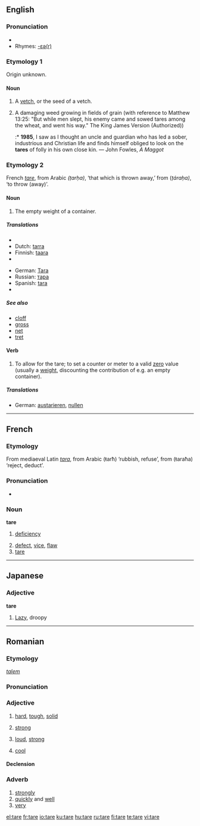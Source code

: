==English==
{{wikipedia|dab=tare}}

===Pronunciation===
* {{IPA|/tɛ:/}}
* Rhymes: [[Rhymes:English:-ɛə(r)|-ɛə(r)]]

===Etymology 1===
Origin unknown.

====Noun====
{{en-noun}}

# {{rare}} A [[vetch]], or the seed of a vetch.
# {{rare}} A damaging weed growing in fields of grain (with reference to Matthew 13:25: "But while men slept, his enemy came and sowed tares among the wheat, and went his way." The King James Version (Authorized))
#:* '''1985''', I saw as I thought an uncle and guardian who has led a sober, industrious and Christian life and finds himself obliged to look on the '''tares''' of folly in his own close kin. — John Fowles, ''A Maggot''

===Etymology 2===
French ''[[tare#French|tare]]'', from Arabic {{Arab|[[طرحة]]}} ''(ṭarḥa)'', ‘that which is thrown away,’ from {{Arab|[[طرح]]}} (''ṭáraḥa)'', ‘to throw (away)’.
{{wikipedia|tare weight}}

====Noun====
{{en-noun}}

# The empty weight of a container.

=====Translations=====
{{trans-top|the empty weight of a container}}
* {{trreq|Chinese}}
* Dutch: [[tarra]]
* Finnish: [[taara]]
* {{trreq|French}}
{{trans-mid}}
* German: [[Tara]] {{n}}
* Russian: [[тара]] {{n}}
* Spanish: [[tara]] {{f}}
* {{trreq|Swedish}}
{{trans-bottom}}

=====See also=====
* [[cloff]]
* [[gross]]
* [[net]]
* [[tret]]

====Verb====
{{en-verb|tar|ing}}

# To allow for the tare; to set a counter or meter to a valid [[zero]] value (usually a [[weight]], discounting the contribution of e.g. an empty container).

=====Translations=====
* German: [[austarieren]], [[nullen]]

----

==French==

===Etymology===
From mediaeval Latin ''[[tara]]'', from Arabic {{Arab|[[طرح]]}} (ŧarħ) ‘rubbish, refuse’, from {{Arab|[[طرح]]}} (ŧaraħa) ‘reject, deduct’.

===Pronunciation===
* {{IPA|/taʀ/}}

===Noun===
'''tare''' {{f}}

# {{archaic|lang=fr}} [[deficiency]]
# [[defect]], [[vice]], [[flaw]]
# [[tare#English|tare]]

----

==Japanese==

===Adjective===
'''tare'''

# [[lazy|Lazy]], droopy

----

==Romanian==

===Etymology===
{{L.|ro}} ''[[talem]]''

===Pronunciation===
{{IPA|['ta.re]|lang=ro}}

===Adjective===
{{ro-adj|2}}

# {{context|of a material}} [[hard]], [[tough]], [[solid]]
# {{context|of a person}} [[strong]]
# {{context|of a voice}} [[loud]], [[strong]]
# {{colloquial|lang=ro}} [[cool]]

====Declension====
{{ro-adj-2-e|tar}}

===Adverb===
{{ro-adv}}

# [[strongly]]
# [[quickly]] and [[well]]
# [[very]]

[[el:tare]]
[[fr:tare]]
[[io:tare]]
[[ku:tare]]
[[hu:tare]]
[[ru:tare]]
[[fi:tare]]
[[te:tare]]
[[vi:tare]]